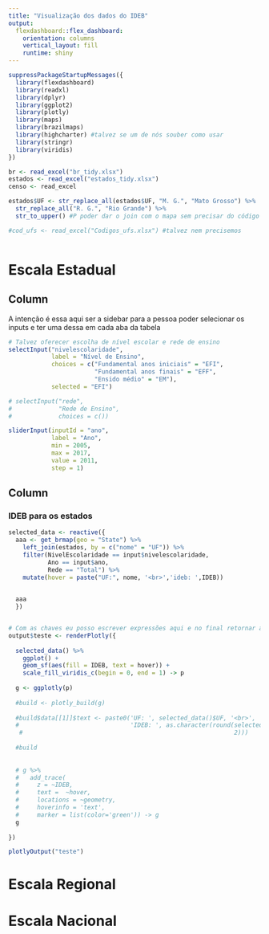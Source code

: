 ---
title: "Visualização dos dados do IDEB"
output: 
  flexdashboard::flex_dashboard:
    orientation: columns
    vertical_layout: fill
    runtime: shiny
---

```{r setup, include=FALSE}
suppressPackageStartupMessages({
  library(flexdashboard)
  library(readxl)
  library(dplyr)
  library(ggplot2)
  library(plotly)
  library(maps)
  library(brazilmaps)
  library(highcharter) #talvez se um de nós souber como usar 
  library(stringr)
  library(viridis)
})

```


```{r global, include = FALSE}
br <- read_excel("br_tidy.xlsx")
estados <- read_excel("estados_tidy.xlsx")
censo <- read_excel

estados$UF <- str_replace_all(estados$UF, "M. G.", "Mato Grosso") %>% 
  str_replace_all("R. G.", "Rio Grande") %>%
  str_to_upper() #P poder dar o join com o mapa sem precisar do código do estado

#cod_ufs <- read_excel("Codigos_ufs.xlsx") #talvez nem precisemos



```

Escala Estadual
=====================================

Column{.sidebar}
-----------------------------------------------------------------------

  A intenção é essa aqui ser a sidebar para a pessoa poder selecionar os inputs e ter uma dessa em cada aba da tabela

```{r}
# Talvez oferecer escolha de nível escolar e rede de ensino
selectInput("nivelescolaridade",
            label = "Nível de Ensino",
            choices = c("Fundamental anos iniciais" = "EFI",
                        "Fundamental anos finais" = "EFF",
                        "Ensido médio" = "EM"),
            selected = "EFI")

# selectInput("rede",
#             "Rede de Ensino",
#             choices = c())

sliderInput(inputId = "ano",
            label = "Ano",
            min = 2005,
            max = 2017,
            value = 2011,
            step = 1)


```

Column {data-width=350}
-----------------------------------------------------------------------

### IDEB para os estados

```{r}

selected_data <- reactive({
  aaa <- get_brmap(geo = "State") %>% 
    left_join(estados, by = c("nome" = "UF")) %>%
    filter(NivelEscolaridade == input$nivelescolaridade, 
           Ano == input$ano,
           Rede == "Total") %>%
    mutate(hover = paste("UF:", nome, '<br>','ideb: ',IDEB))

  
  aaa
  })


# Com as chaves eu posso escrever expressões aqui e no final retornar algo
output$teste <- renderPlotly({
  
  selected_data() %>% 
    ggplot() +
    geom_sf(aes(fill = IDEB, text = hover)) +
    scale_fill_viridis_c(begin = 0, end = 1) -> p
  
  g <- ggplotly(p)
  
  #build <- plotly_build(g)
  
  #build$data[[1]]$text <- paste0('UF: ', selected_data()$UF, '<br>', 
  #                               'IDEB: ', as.character(round(selected_data()$IDEB,
   #                                                           2))) 
  
  #build
   
  
  # g %>%
  #   add_trace(
  #     z = ~IDEB,
  #     text =  ~hover,
  #     locations = ~geometry,
  #     hoverinfo = 'text',
  #     marker = list(color='green')) -> g
  g
  
})

plotlyOutput("teste")
```




Escala Regional
=====================================




Escala Nacional
=====================================








